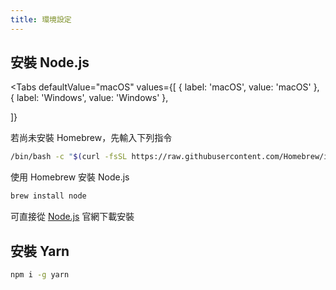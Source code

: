```yaml
---
title: 環境設定
---
```



## 安裝 Node.js

<Tabs
  defaultValue="macOS"
  values={[
    { label: 'macOS', value: 'macOS' },
    { label: 'Windows', value: 'Windows' },
    
  ]}
>
  <TabItem value="macOS">

若尚未安裝 Homebrew，先輸入下列指令

```sh
/bin/bash -c "$(curl -fsSL https://raw.githubusercontent.com/Homebrew/install/HEAD/install.sh)"
```

使用 Homebrew 安裝 Node.js

```sh
brew install node
```

  </TabItem>
  <TabItem value="Windows">

可直接從 [Node.js](https://nodejs.org/en/) 官網下載安裝

  </TabItem>
</Tabs>

## 安裝 Yarn

```sh
npm i -g yarn
```
